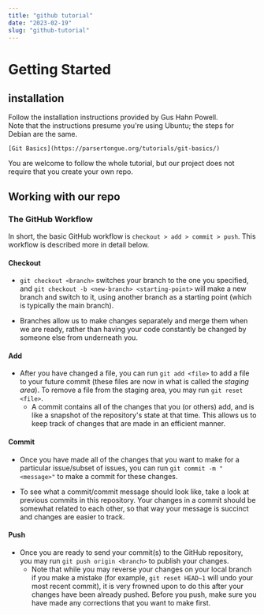 ```yaml
---
title: "github tutorial"
date: "2023-02-19"
slug: "github-tutorial"
---
```


# Getting Started 

## installation
Follow the installation instructions provided by Gus Hahn Powell.  
Note that the instructions presume you're using Ubuntu;
the steps for Debian are the same.

 	[Git Basics](https://parsertongue.org/tutorials/git-basics/)

You are welcome to follow the whole tutorial, but our project does not require 
that you create your own repo.

## Working with our repo

### The GitHub Workflow
In short, the basic GitHub workflow is `checkout > add > commit > push`. This workflow is described more in detail below.

#### Checkout
- `git checkout <branch>` switches your branch to the one you specified, and `git checkout -b <new-branch> <starting-point>` will make a new branch and switch to it, using another branch as a starting point (which is typically the main branch).

- Branches allow us to make changes separately and merge them when we are ready, rather than having your code constantly be changed by someone else from underneath you.

#### Add
- After you have changed a file, you can run `git add <file>` to add a file to your future commit (these files are now in what is called the *staging area*). To remove a file from the staging area, you may run `git reset <file>`.
  - A commit contains all of the changes that you (or others) add, and is like a snapshot of the repository's state at that time. This allows us to keep track of changes that are made in an efficient manner.

#### Commit
- Once you have made all of the changes that you want to make for a particular issue/subset of issues, you can run `git commit -m "<message>"` to make a commit for these changes.

- To see what a commit/commit message should look like, take a look at previous commits in this repository. Your changes in a commit should be somewhat related to each other, so that way your message is succinct and changes are easier to track.

#### Push
- Once you are ready to send your commit(s) to the GitHub repository, you may run `git push origin <branch>` to publish your changes.
  - Note that while you may reverse your changes on your local branch if you make a mistake (for example, `git reset HEAD~1` will undo your most recent commit), it is very frowned upon to do this after your changes have been already pushed. Before you push, make sure you have made any corrections that you want to make first.